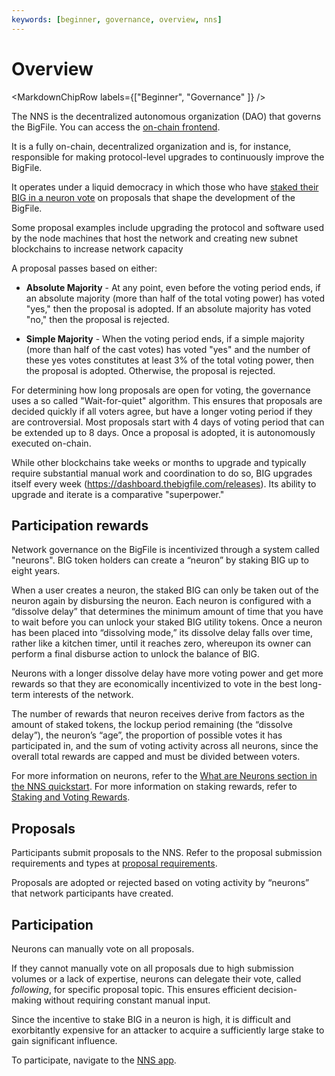 ```yaml
---
keywords: [beginner, governance, overview, nns]
---
```



# Overview

<MarkdownChipRow labels={["Beginner", "Governance" ]} />

The NNS is the decentralized autonomous organization (DAO) that governs the BigFile. You can access the [on-chain frontend](https://fms.thebigfile.com/).

It is a fully on-chain, decentralized organization and is, for instance, responsible for making protocol-level upgrades to continuously improve the BigFile.

It operates under a liquid democracy in which those who have [staked their BIG in a neuron vote](/docs/current/concepts/governance) on proposals that shape the development of the BigFile.

Some proposal examples include upgrading the protocol and software used by the node machines that host the network and creating new subnet blockchains to increase network capacity

A proposal passes based on either:
- **Absolute Majority** - At any point, even before the voting period ends, if an absolute majority (more than half of the total voting power) has voted "yes," then the proposal is adopted. If an absolute majority has voted "no," then the proposal is rejected.

- **Simple Majority** - When the voting period ends, if a simple majority (more than half of the cast votes) has voted "yes" and the number of these yes votes constitutes at least 3% of the total voting power, then the proposal is adopted. Otherwise, the proposal is rejected.

For determining how long proposals are open for voting, the governance uses a so called "Wait-for-quiet" algorithm. This ensures that proposals are decided quickly if all voters agree, but have a longer voting period if they are controversial. Most proposals start with 4 days of voting period that can be extended up to 8 days.
Once a proposal is adopted, it is autonomously executed on-chain.

While other blockchains take weeks or months to upgrade and typically require substantial manual work and coordination to do so, BIG upgrades itself every week (https://dashboard.thebigfile.com/releases). Its ability to upgrade and iterate is a comparative "superpower."

## Participation rewards
Network governance on the BigFile is incentivized through a system called "neurons".
BIG token holders can create a “neuron” by staking BIG up to eight years.

When a user creates a neuron, the staked BIG can only be taken out of the neuron again by disbursing the neuron. Each neuron is configured with a “dissolve delay” that determines the minimum amount of time that you have to wait before you can unlock your staked BIG utility tokens. Once a neuron has been placed into “dissolving mode,” its dissolve delay falls over time, rather like a kitchen timer, until it reaches zero, whereupon its owner can perform a final disburse action to unlock the balance of BIG.

Neurons with a longer dissolve delay have more voting power and get more rewards so that they are economically incentivized to vote in the best long-term interests of the network.

The number of rewards that neuron receives derive from factors as the amount of staked tokens, the lockup period remaining (the “dissolve delay”), the neuron’s “age”, the proportion of possible votes it has participated in, and the sum of voting activity across all neurons, since the overall total rewards are capped and must be divided between voters.

For more information on neurons, refer to the [What are Neurons section in the NNS quickstart](/docs/current/developer-docs/daos/fms/fms-app-quickstart).
For more information on staking rewards, refer to [Staking and Voting Rewards](/docs/current/developer-docs/daos/fms/staking-voting-rewards).

## Proposals
Participants submit proposals to the NNS. Refer to the proposal submission requirements and types at [proposal requirements](/docs/current/developer-docs/daos/fms/proposal-requirements).

Proposals are adopted or rejected based on voting activity by “neurons” that network participants have created.

## Participation

Neurons can manually vote on all proposals.

If they cannot manually vote on all proposals due to high submission volumes or a lack of expertise, neurons can delegate their vote, called _following_, for specific proposal topic. This ensures efficient decision-making without requiring constant manual input.

Since the incentive to stake BIG in a neuron is high, it is difficult and exorbitantly expensive for an attacker to acquire a sufficiently large stake to gain significant influence.

To participate, navigate to the [NNS app](https://fms.thebigfile.com/).